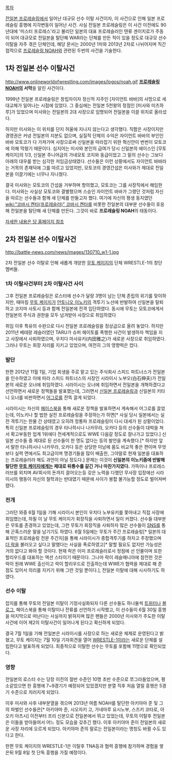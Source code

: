 [[목차]]

[[전일본 프로레슬링]]에서 일어난 대규모 선수 이탈 사건이자, 이 사건으로 인해 일본 프로레슬링 흥행에 지각변동이 일어난 사건. 사실 전일본 프로레슬링은 이 사건 이전에도 90년대에 '미스터 프로레스'라고 불리던 일본의 대표 프로레슬러인 텐류 겐이치로가 주동이 되어 대규모로 전일본을 탈단해 WAR라는 단체를 만든 적이 있을 정도로 대규모 선수이탈을 자주 겪은 단체인데, 해당 문서는 2000년 1차와 2013년 2차로 나뉘어지며 직간접적으로 [[프로레슬링 NOAH]]와 관련된 두번의 사건을 기술한다.
== 1차 전일본 선수 이탈사건  ==
http://www.onlineworldofwrestling.com/images/logos/noah.gif
'''[[프로레슬링 NOAH]]의 서막'''을 알린 사건이다.

1999년 전일본 프로레슬링은 창립자이자 정신적 지주인 [자이언트 바바]의 사망으로 세대교체가 일어나는 시점에 있었다. 그 중심에는 전일본 5천왕의 정점인 [미사와 미츠하루]가 있었으며 미사와는 전일본의 2대 사장으로 임명되어 전일본을 이끌 위치로 올라섰다.

하지만 미사와는 이 위치를 단지 허울에 지나지 않는다고 생각했다. 직함은 사장이지만 경영권은 커녕 전일본의 지분도 없으며, 실질적 단체의 수익은 자이언트 바바의 부인인 바바 모토코가 다 가져가며 사장으로써 신일본을 따라잡기 위한 혁신안이 번번이 모토코에 의해 막혔기 때문이다. 심지어는 미사와 본인의 급여가 당시 신일본의 에이스인 [무토 케이지]의 1/3, 신일본 주니어급의 가네모토 코지와 동급이었고 그 밑의 선수는 그보다 아래의 대우를 받는 심각한 저임금상태였다. 선수들은 이런 상황에서도 자이언트 바바라는 거목의 존재덕에 그를 따르고 있었지만, 모토코의 경영간섭은 미사와가 제대로 전일본을 이끌기에는 너무나 지나쳤다.

결국 미사와는 모토코의 간섭을 거부하며 항의했고, 모토코는 그를 사장직에서 해임한다. 미사와는 사실상 모토코와 결별했으며 스승인 자이언트 바바가 그랬던 것처럼 자신을 따르는 선수들과 함께 새 단체를 만들고자 했다. 여기에 자신의 평생 동지였던 [[wiki:"코바시 켄타(프로레슬러)" 코바시 켄타]]를 비롯한 전일본의 대부분 선수들이 호응해 전일본을 탈단해 새 단체를 만든다. 그것이 바로 '''프로레슬링 NOAH'''의 태동이다.

[http://zlab.tistory.com/11 자세한 내용은 당 홈페이지 참조]
== 2차 전일본 선수 이탈사건 ==
http://battle-news.com/news/images/130710_w1-1.jpg

2차 전일본 선수 이탈로 인해 새롭게 개양한 [[무토 케이지]]의 단체 WRESTLE-1의 창단 멤버들.
=== 1차 이탈사건부터 2차 이탈사건 사이 ===
그후 전일본 프로레슬링은 로스터에 선수가 달랑 3명이 남는 단체 존립의 위기를 맞이하지만, 때마침 [[무토 케이지]]가 [[안토니오 이노키]]의 격투기 노선에 반발하여 신일본을 탈퇴하고 코지마 사토시 등과 함께 전일본에 전격 입단하였다. 동시에 무토는 모토코에게서 전일본의 주식과 권한을 모두 넘겨받아 사장으로 취임하였다

취임 이후 특유의 수완으로 다시 전일본 프로레슬링을 정상급으로 올려 놓았다. 하지만 2011년 베테랑 레슬러였던 TARU가 슈퍼 헤이토를 폭행한 사건이 발생하자 책임을 지고 사장에서 사퇴하였으며, 우치다 마사유키(内田雅之)가 새로운 사장으로 취임하였다. 그러나 무토는 회장 자리를 지키고 있었으며, 여전히 그의 영향력은 컸다.
=== 발단 ===
한편 2012년 11월 1일, 기업 회생을 주로 맡고 있는 주식회사 스피드 파트너스가 전일본을 인수하였고 이에 따라 스피드 파트너스의 사장인 시라이시 노부오(白石伸夫)가 전일본의 새로운 오너에 취임하였다. 시라이시는 오너에 취임하면서 전일본을 개혁하겠다고 선언하면서 새로운 정책들을 발표했는데, 그러면서 [[신일본 프로레슬링]]과 신일본의 키타니 오너를 비판하면서 [[어그로]]를 잔뜩 끌게 되었다.

시라이시는 자신의 [[페이스북]]을 통해 새로운 정책을 발표하면서 계속해서 어그로를 끌었는데, 이노키나 할 법한 실전 프로레슬링을 주장하는가 하면[* 사실 당시 일본에서는 실전 격투기는 한물 간 상태였고 오히려 정통파 프로레슬링이 다시 대세가 된 상황이었다. 특히 신일본 프로레슬링의 경우 타나하시나 나카무라, 오카다 등의 선수들이 대박을 쳐서 확고부동한 업계 1위에다 전세계적으로도 WWE 다음갈 정도로 잘나가고 있었다.] 신일본 선수들 중 제대로 된 선수들이 한 명도 없다는 등의 발언을 계속했다.[* 하지만 앞서 말한 타나하시나 나카무라, 오카다 등은 상당한 미남에 몸도 비교적 좋은 편이며 무엇보다 실력 면에서도 최고급이며 명경기들을 많이 배출한, 그야말로 현재 일본을 대표하는 프로레슬러라 해도 과언이 아닐 정도다.] 문제는 이것이 '''신일본의 이노키즘에 반발해 탈단한 [[무토 케이지]]에게는 제대로 뒤통수를 갈긴 거나 마찬가지였다.''' 가뜩이나 프로레스 러브를 외치며 AV회사의 돈까지 끌어오는등 갖은 노력을 다했던 무사장 입장에선 시라이시의 행동이 자신의 철학과는 반대였기 때문에 사이가 봉합 불가능할 정도로 벌어져버렸다.
=== 전개 ===
그러던 와중 6월 1일을 기해 시라이시 본인이 우치다 노부유키를 쫓아내고 직접 사장에 취임했는데, 하필 이 날 무토 케이지가 회장직을 사퇴하면서 일이 커졌다. 선수들 대부분은 무토를 존경하고 있었는데, 그런 무토가 회장직을 사퇴하자 많은 선수들이 [[SNS]]를 통해 곤혹스러운 말을 남기기도 하였다. 6월 5일에는 무토가 주간 프로레슬링[* 일본의 대표적인 프로레슬링 전문 주간지]을 통해 시라이시가 종합격투기를 하자고 주장했으며 [[더 락]]을 불러오고 싶다고 말했다는 사실을 폭로하였고[* 말할 필요도 없지만 가능성은 거의 없다고 봐야 할 것이다. 현재 락은 이미 프로레슬러로서 정점에 선 인물이며 또한 할리우드를 대표하는 액션 스타이기 때문이다. 그나마 락이 레슬매니아에 참전한 것은 락이 원래 WWE 출신이고 락이 할리우드로 진출하는데 WWE가 협력을 제대로 해 준 점도 있어서 의리를 지키기 위해 그런 것일 뿐이다.], 전일본 이탈에 대해 시사하기도 하였다.
=== 선수 이탈 ===
잡지를 통해 무토의 전일본 이탈이 기정사실화되자 다른 선수들도 하나둘씩 [[트위터]]나 [[블로그]], 페이스북을 통해 이탈이나 잔류를 선언하기 시작했고, 이 선수들이 6월 30일 흥행을 마지막으로 떠난다는 사실까지 밝혀지며 많은 팬들은 2000년 미사와가 주도한 이탈사건에 이어 제2의 이탈사건이 일어나게 된다고 확신하게 되었다.

결국 7월 1일을 기해 전일본은 시라이시를 사장으로 하는 새로운 체제로 운영된다고 밝혔고, 무토 케이지는 7월 10일 기자회견을 열어 [[WRESTLE-1]]이라는 새로운 단체를 설립한다고 발표하게 되었다. 최종적으로 이탈한 선수는 무토를 포함해 11명으로 확인되었다.
=== 영향 ===
전일본의 로스터 수는 당장 이전의 절반 수준인 10명 초반 수준으로 쪼그라들었으며, 평소같았으면 한 흥행에 7~9경기가 예정되어 있었겠지만 분열 직후 처음 열릴 흥행은 5경기 수준으로 치러지게 되었다. 

이후 미사와 사후 내부분열을 겪으며 2013년 여름 NOAH를 탈단한 아키야마 준 및 그의 파벌인 선수들은[* 아키야마 준, 시오자키 고, 가네마루 요시노부, 스즈키 코타로, 아오키 아츠시] 이전부터 프리 신분으로 전일본에서 뛰고 있었는데, 무토의 이탈후 전일본은 이들을 받아들여서 어느 정도 모습을 갖추긴 했다. 이후 아키야마 준이 전일본의 새로운 사장 자리에 오르게 되었다. 아키야마 준의 말로는 전일본이라는 명칭도 바뀔 수도 있다고 한다.

한편 무토 케이지의 WRESTLE-1은 이탈후 TNA등과 협력 흥행에 참가하며 경험을 쌓은뒤 9월 8일 첫 단독 흥행을 가질 예정이다.
